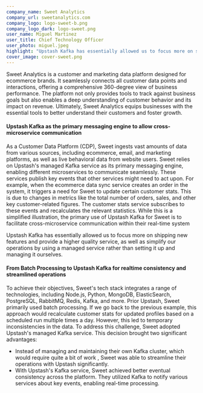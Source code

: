 ```yaml
---
company_name: Sweet Analytics
company_url: sweetanalytics.com
company_logo: logo-sweet-b.png
company_logo_dark: logo-sweet.png
user_name: Miguel Martinez
user_title: Chief Technology Officer
user_photo: miguel.jpeg
highlight: "Upstash Kafka has essentially allowed us to focus more on shipping new features and provide a higher quality service, as well as simplify our operations by using a managed service rather than setting it up and managing it ourselves"
cover_image: cover-sweet.png
---
```


Sweet Analytics is a customer and marketing data platform designed for ecommerce brands. It seamlessly connects all customer data points and interactions, offering a comprehensive 360-degree view of business performance. The platform not only provides tools to track against business goals but also enables a deep understanding of customer behavior and its impact on revenue. Ultimately, Sweet Analytics equips businesses with the essential tools to better understand their customers and foster growth.

#### Upstash Kafka as the primary messaging engine to allow cross-microservice communication

As a Customer Data Platform (CDP), Sweet ingests vast amounts of data from various sources, including ecommerce, email, and marketing platforms, as well as live behavioral data from website users. Sweet relies on Upstash's managed Kafka service as its primary messaging engine, enabling different microservices to communicate seamlessly. These services publish key events that other services might need to act upon. For example, when the ecommerce data sync service creates an order in the system, it triggers a need for Sweet to update certain customer stats. This is due to changes in metrics like the total number of orders, sales, and other key customer-related figures. The customer stats service subscribes to these events and recalculates the relevant statistics. While this is a simplified illustration, the primary use of Upstash Kafka for Sweet is to facilitate cross-microservice communication within their real-time system

<Highlight name="Miguel Martinez" title="CTO" photo="miguel.jpeg">
  Upstash Kafka has essentially allowed us to focus more on shipping new
  features and provide a higher quality service, as well as simplify our
  operations by using a managed service rather than setting it up and managing
  it ourselves.
</Highlight>

#### From Batch Processing to Upstash Kafka for realtime consistency and streamlined operations

To achieve their objectives, Sweet's tech stack integrates a range of technologies, including Node.js, Python, MongoDB, ElasticSearch, PostgreSQL, RabbitMQ, Redis, Kafka, and more. Prior Upstash, Sweet primarily used batch processing. If we go back to the previous example, this approach would recalculate customer stats for updated profiles based on a scheduled run multiple times a day. However, this led to temporary inconsistencies in the data. To address this challenge, Sweet adopted Upstash's managed Kafka service. This decision brought two significant advantages:

- Instead of managing and maintaining their own Kafka cluster, which would require quite a bit of work , Sweet was able to streamline their operations with Upstash significantly.
- With Upstash's Kafka service, Sweet achieved better eventual consistency across the platform. They utilized Kafka to notify various services about key events, enabling real-time processing.
